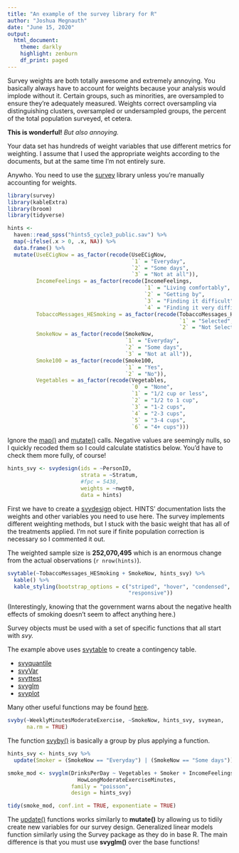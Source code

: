 ---
title: "An example of the survey library for R"
author: "Joshua Megnauth"
date: "June 15, 2020"
output:
  html_document:
    theme: darkly
    highlight: zenburn
    df_print: paged
---
Survey weights are both totally awesome and extremely annoying. You basically always have to account for weights because your analysis would implode without it. Certain groups, such as minorities, are oversampled to ensure they're adequately measured. Weights correct oversampling via distinguishing clusters, oversampled or undersampled groups, the percent of the total population surveyed, et cetera.

**This is wonderful!** *But also annoying.*

Your data set has hundreds of weight variables that use different metrics for weighting. I assume that I used the appropriate weights according to the documents, but at the same time I'm not entirely sure.

Anywho. You need to use the [survey](http://r-survey.r-forge.r-project.org/survey/) library unless you're manually accounting for weights.
```{r libraries, warning=FALSE, message=FALSE}
library(survey)
library(kableExtra)
library(broom)
library(tidyverse)

hints <- 
  haven::read_spss("hints5_cycle3_public.sav") %>%
  map(~ifelse(.x > 0, .x, NA)) %>%
  data.frame() %>%
  mutate(UseECigNow = as_factor(recode(UseECigNow,
                                       `1` = "Everyday",
                                       `2` = "Some days",
                                       `3` = "Not at all")),
         IncomeFeelings = as_factor(recode(IncomeFeelings,
                                           `1` = "Living comfortably",
                                           `2` = "Getting by",
                                           `3` = "Finding it difficult",
                                           `4` = "Finding it very difficult")),
         TobaccoMessages_HESmoking = as_factor(recode(TobaccoMessages_HESmoking,
                                                      `1` = "Selected",
                                                      `2` = "Not Selected")),
         SmokeNow = as_factor(recode(SmokeNow,
                                     `1` = "Everyday",
                                     `2` = "Some days",
                                     `3` = "Not at all")),
         Smoke100 = as_factor(recode(Smoke100,
                                     `1` = "Yes",
                                     `2` = "No")),
         Vegetables = as_factor(recode(Vegetables,
                                       `0` = "None",
                                       `1` = "1/2 cup or less",
                                       `2` = "1/2 to 1 cup",
                                       `3` = "1-2 cups",
                                       `4` = "2-3 cups",
                                       `5` = "3-4 cups",
                                       `6` = "4+ cups")))
```

Ignore the [map()](https://purrr.tidyverse.org/reference/map.html) and [mutate()](https://dplyr.tidyverse.org/reference/mutate.html) calls. Negative values are seemingly nulls, so I quickly recoded them so I could calculate statistics below. You'd have to check them more fully, of course!

```{r apply_weights}
hints_svy <- svydesign(ids = ~PersonID,
                       strata = ~Stratum,
                       #fpc = 5438,
                       weights = ~nwgt0,
                       data = hints)
```

First we have to create a [svydesign](http://r-survey.r-forge.r-project.org/survey/html/svydesign.html) object. HINTS' documentation lists the weights and other variables you need to use here. The survey implements different weighting methods, but I stuck with the basic weight that has all of the treatments applied. I'm not sure if finite population correction is necessary so I commented it out.

The weighted sample size is **252,070,495** which is an enormous change from the actual observations (`r nrow(hints)`).
```{r svytable_ex}
svytable(~TobaccoMessages_HESmoking + SmokeNow, hints_svy) %>%
  kable() %>%
  kable_styling(bootstrap_options = c("striped", "hover", "condensed",
                                      "responsive"))
```
(Interestingly, knowing that the government warns about the negative health effects of smoking doesn't seem to affect anything here.)

Survey objects must be used with a set of specific functions that all start with _svy._

The example above uses [svytable](https://www.rdocumentation.org/packages/survey/versions/4.0/topics/svytable) to create a contingency table.

* [svyquantile](https://www.rdocumentation.org/packages/survey/versions/4.0/topics/svyquantile)
* [svyVar](https://www.rdocumentation.org/packages/survey/versions/4.0/topics/svrVar)
* [svyttest](https://www.rdocumentation.org/packages/survey/versions/4.0/topics/svyttest)
* [svyglm](https://www.rdocumentation.org/packages/survey/versions/4.0/topics/svyglm)
* [svyplot](https://www.rdocumentation.org/packages/survey/versions/4.0/topics/svyplot)

Many other useful functions may be found [here](https://www.rdocumentation.org/packages/survey/versions/4.0).

```{r svyby_example}
svyby(~WeeklyMinutesModerateExercise, ~SmokeNow, hints_svy, svymean,
      na.rm = TRUE)
```
The function [svyby()](https://www.rdocumentation.org/packages/survey/versions/4.0/topics/svyby) is basically a group by plus applying a function.

```{r svyglm_example}
hints_svy <- hints_svy %>%
  update(Smoker = (SmokeNow == "Everyday") | (SmokeNow == "Some days"))

smoke_mod <- svyglm(DrinksPerDay ~ Vegetables + Smoker + IncomeFeelings +
                      HowLongModerateExerciseMinutes,
                    family = "poisson",
                    design = hints_svy)

tidy(smoke_mod, conf.int = TRUE, exponentiate = TRUE)
```

The [update()](https://cran.r-project.org/web/packages/survey/survey.pdf) functions works similarly to **mutate()** by allowing us to tidily create new variables for our survey design. Generalized linear models function similarly using the Survey package as they do in base R. The main difference is that you must use **svyglm()** over the base functions!
